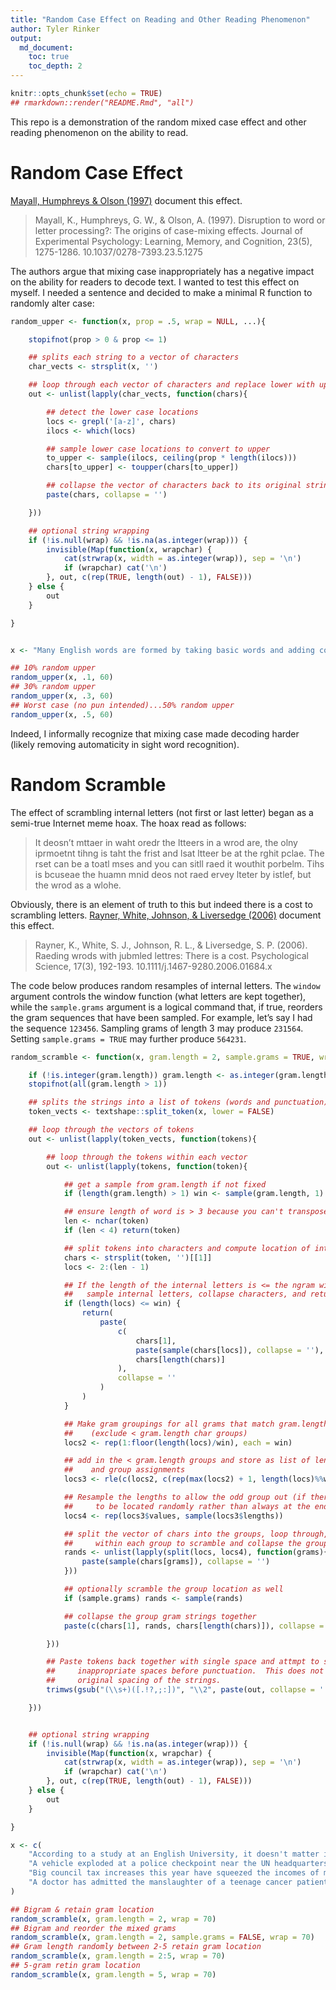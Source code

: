 ```yaml
---
title: "Random Case Effect on Reading and Other Reading Phenomenon"
author: Tyler Rinker
output:
  md_document:
    toc: true
    toc_depth: 2  
---
```


```r
knitr::opts_chunk$set(echo = TRUE)
## rmarkdown::render("README.Rmd", "all")
```

This repo is a demonstration of the random mixed case effect and other reading phenomenon on the ability to read.   

# Random Case Effect

[Mayall, Humphreys & Olson (1997)](articles/Mayall1997.pdf) document this effect.

> Mayall, K., Humphreys, G. W., & Olson, A. (1997). Disruption to word or letter processing?: The origins of case-mixing effects. Journal of Experimental Psychology: Learning, Memory, and Cognition, 23(5), 1275-1286. 10.1037/0278-7393.23.5.1275


The authors argue that mixing case inappropriately has a negative impact on the ability for readers to decode text.  I wanted to test this effect on myself.  I needed a sentence and decided to make a minimal R function to randomly alter case:

```r
random_upper <- function(x, prop = .5, wrap = NULL, ...){

    stopifnot(prop > 0 & prop <= 1)

    ## splits each string to a vector of characters
    char_vects <- strsplit(x, '')

    ## loop through each vector of characters and replace lower with upper case
    out <- unlist(lapply(char_vects, function(chars){

        ## detect the lower case locations
        locs <- grepl('[a-z]', chars)   
        ilocs <- which(locs) 

        ## sample lower case locations to convert to upper 
        to_upper <- sample(ilocs, ceiling(prop * length(ilocs)))  
        chars[to_upper] <- toupper(chars[to_upper])

        ## collapse the vector of characters back to its original string
        paste(chars, collapse = '')

    }))

    ## optional string wrapping
    if (!is.null(wrap) && !is.na(as.integer(wrap))) {
        invisible(Map(function(x, wrapchar) {
            cat(strwrap(x, width = as.integer(wrap)), sep = '\n')
            if (wrapchar) cat('\n')
        }, out, c(rep(TRUE, length(out) - 1), FALSE)))
    } else {
        out
    }

}


x <- "Many English words are formed by taking basic words and adding combinations of prefixes and suffixes to them."
```


```r
## 10% random upper
random_upper(x, .1, 60)
## 30% random upper
random_upper(x, .3, 60)
## Worst case (no pun intended)...50% random upper
random_upper(x, .5, 60)
```

Indeed, I informally recognize that mixing case made decoding harder (likely removing automaticity in sight word recognition).

# Random Scramble

The effect of scrambling internal letters (not first or last letter) began as a semi-true Internet meme hoax.  The hoax read as follows:

> It deosn't mttaer in waht oredr the ltteers in a wrod are, the olny iprmoetnt tihng is taht the frist and lsat ltteer be at the rghit pclae. The rset can be a toatl mses and you can sitll raed it wouthit porbelm. Tihs is bcuseae the huamn mnid deos not raed ervey lteter by istlef, but the wrod as a wlohe.
 
Obviously, there is an element of truth to this but indeed there is a cost to scrambling letters.  [Rayner, White, Johnson, & Liversedge (2006)](articles/Rayner2006.pdf) document this effect.

> Rayner, K., White, S. J., Johnson, R. L., & Liversedge, S. P. (2006). Raeding wrods with jubmled lettres: There is a cost. Psychological Science, 17(3), 192-193. 10.1111/j.1467-9280.2006.01684.x 

The code below produces random resamples of internal letters.  The `window` argument controls the window function (what letters are kept together), while the `sample.grams` argument is a logical command that, if true, reorders the gram sequences that have been sampled.  For example, let's say I had the sequence `123456`.  Sampling grams of length 3 may produce `231564`.  Setting ` sample.grams = TRUE` may further produce `564231`.


```r
random_scramble <- function(x, gram.length = 2, sample.grams = TRUE, wrap = NULL, ...){

    if (!is.integer(gram.length)) gram.length <- as.integer(gram.length)
    stopifnot(all(gram.length > 1))

    ## splits the strings into a list of tokens (words and punctuation)
    token_vects <- textshape::split_token(x, lower = FALSE)

    ## loop through the vectors of tokens
    out <- unlist(lapply(token_vects, function(tokens){

        ## loop through the tokens within each vector
        out <- unlist(lapply(tokens, function(token){

            ## get a sample from gram.length if not fixed
            if (length(gram.length) > 1) win <- sample(gram.length, 1) else win <- gram.length

            ## ensure length of word is > 3 because you can't transpose words less than 2 internal characters 
            len <- nchar(token)
            if (len < 4) return(token)

            ## split tokens into characters and compute location of internal letters
            chars <- strsplit(token, '')[[1]]
            locs <- 2:(len - 1)

            ## If the length of the internal letters is <= the ngram window randomly 
            ##   sample internal letters, collapse characters, and return
            if (length(locs) <= win) {
                return(
                    paste(
                        c(
                            chars[1], 
                            paste(sample(chars[locs]), collapse = ''), 
                            chars[length(chars)]
                        ), 
                        collapse = ''
                    )
                )
            }

            ## Make gram groupings for all grams that match gram.length 
            ##    (exclude < gram.length char groups)
            locs2 <- rep(1:floor(length(locs)/win), each = win)

            ## add in the < gram.length groups and store as list of lengths 
            ##    and group assignments 
            locs3 <- rle(c(locs2, c(rep(max(locs2) + 1, length(locs)%%win))))

            ## Resample the lengths to allow the odd group out (if there is one)
            ##     to be located randomly rather than always at the end
            locs4 <- rep(locs3$values, sample(locs3$lengths))

            ## split the vector of chars into the groups, loop through, sample 
            ##     within each group to scramble and collapse the group characters
            rands <- unlist(lapply(split(locs, locs4), function(grams){
                paste(sample(chars[grams]), collapse = '')
            }))

            ## optionally scramble the group location as well
            if (sample.grams) rands <- sample(rands)

            ## collapse the group gram strings together
            paste(c(chars[1], rands, chars[length(chars)]), collapse = '')  

        }))

        ## Paste tokens back together with single space and attmpt to strip out 
        ##     inappropriate spaces before punctuation.  This does not guarentee
        ##     original spacing of the strings.
        trimws(gsub("(\\s+)([.!?,;:])", "\\2", paste(out, collapse = ' '), perl = TRUE))

    }))


    ## optional string wrapping
    if (!is.null(wrap) && !is.na(as.integer(wrap))) {
        invisible(Map(function(x, wrapchar) {
            cat(strwrap(x, width = as.integer(wrap)), sep = '\n')
            if (wrapchar) cat('\n')
        }, out, c(rep(TRUE, length(out) - 1), FALSE)))
    } else {
        out
    }

}

x <- c(
    "According to a study at an English University, it doesn't matter in what order the letters in a word are, the only important thing is that the first and last letter be at the right place. The rest can be a total mess and you can still read it without problem. This is because the human mind does not read every letter by itself but the word as a whole.",
    "A vehicle exploded at a police checkpoint near the UN headquarters in Baghdad on Monday killing the bomber and an Iraqi police officer",
    "Big council tax increases this year have squeezed the incomes of many pensioners",
    "A doctor has admitted the manslaughter of a teenage cancer patient who died after a hospital drug blunder."
)
```

```r
## Bigram & retain gram location
random_scramble(x, gram.length = 2, wrap = 70)
## Bigram and reorder the mixed grams
random_scramble(x, gram.length = 2, sample.grams = FALSE, wrap = 70)
## Gram length randomly between 2-5 retain gram location
random_scramble(x, gram.length = 2:5, wrap = 70)
## 5-gram retin gram location
random_scramble(x, gram.length = 5, wrap = 70)
```

